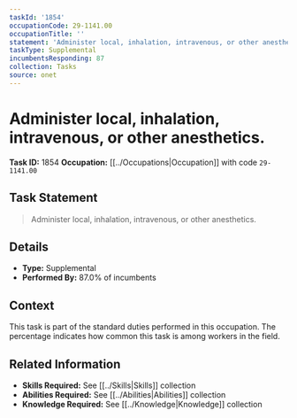 ```yaml
---
taskId: '1854'
occupationCode: 29-1141.00
occupationTitle: ''
statement: 'Administer local, inhalation, intravenous, or other anesthetics.'
taskType: Supplemental
incumbentsResponding: 87
collection: Tasks
source: onet
---
```

# Administer local, inhalation, intravenous, or other anesthetics.

**Task ID:** 1854
**Occupation:** [[../Occupations|Occupation]] with code `29-1141.00`

## Task Statement

> Administer local, inhalation, intravenous, or other anesthetics.

## Details

- **Type:** Supplemental
- **Performed By:** 87.0% of incumbents

## Context

This task is part of the standard duties performed in this occupation. The percentage indicates how common this task is among workers in the field.

## Related Information

- **Skills Required:** See [[../Skills|Skills]] collection
- **Abilities Required:** See [[../Abilities|Abilities]] collection
- **Knowledge Required:** See [[../Knowledge|Knowledge]] collection
